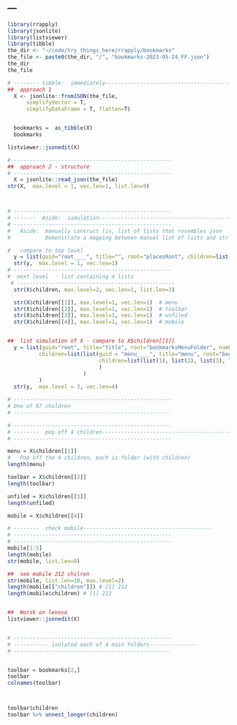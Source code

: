 ---
---

```r
library(rrapply)
library(jsonlite)
library(listviewer)
library(tibble)
the_dir <- "~/code/try_things_here/rrapply/bookmarks"
the_file <- paste0(the_dir, "/", "bookmarks-2023-05-24_FF.json")
the_dir
the_file

# -------- tibble:  immediately------------------------------------------
##  approach 1
  X <- jsonlite::fromJSON(the_file, 
      simplifyVector = T, 
      simplifyDataFrame = T, flatten=T)


  bookmarks =  as_tibble(X)
  bookmarks

listviewer::jsonedit(X)

# --------------------------------------------------
##  approach 2 - structure
# --------------------------------------------------
  X = jsonlite::read_json(the_file)
str(X,  max.level = 1, vec.len=1, list.len=9)



# --------------------------------------------------
# -------  Aside:  simulation-------------------------------------------
# --------------------------------------------------
#   Aside:  manually contruct lis, list of lists that resembles json
#           Demonstrate a mapping between manual list of lists and str from JSON.

#   compare to top level
  y = list(guid="root____", title="", root="placesRoot", children=list(list(1), list(2), list(3), list(4)))
  str(y,  max.level = 1, vec.len=1)
# --------------------------------------------------
#  next level  - list containing 4 lists 
 # --------------------------------------------------
  str(X$children, max.level=2, vec.len=1, list.len=3)

  str(X$children[[1]], max.level=1, vec.len=1)  # menu
  str(X$children[[2]], max.level=1, vec.len=1)  # toolbar
  str(X$children[[3]], max.level=1, vec.len=1)  # unfiled
  str(X$children[[4]], max.level=1, vec.len=1)  # mobile


##  list simulation of X - compare to X$children[[1]]
  y = list(guid="root", title="title", root="bookmarksMenuFolder", numberOfchildren=4,
          children=list(list(guid = "menu____", title="menu", root="bookmarksMenuFolder", numberOfchildren=87,
                             children=list(list(1), list(2), list(3), list(3), list(5))
                             )
                        )
          )
  str(y,  max.level = 3, vec.len=4)

# --------------------------------------------------
# One of 87 children
# --------------------------------------------------

# --------------------------------------------------
# --------  pop off 4 children-----------------------------------------
# --------------------------------------------------

menu = X$children[[1]]
#   Pop off the 4 children, each is folder (with children)
length(menu)

toolbar = X$children[[2]]
length(toolbar)

unfiled = X$children[[3]]
length(unfiled)

mobile = X$children[[4]]

# --------  check mobile-----------------------------------------
# --------------------------------------------------
# --------------------------------------------------
mobile[1:5] 
length(mobile)
str(mobile, list.len=9)

##  see mobile 212 chilren
str(mobile, list.len=10, max.level=2)
length(mobile[["children"]]) # [1] 212
length(mobile$children) # [1] 212


##  Worsk on lenovo
listviewer::jsonedit(X)


# --------------------------------------------------
# ----------- isolated each of 4 main folders---------------
# --------------------------------------------------


toolbar = bookmarks[2,]
toolbar
colnames(toolbar)



toolbar$children
toolbar %>% unnest_longer(children)
```
